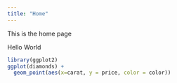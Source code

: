 ---
title: "Home"
---

This is the home page

Hello World

```{r}
library(ggplot2)
ggplot(diamonds) + 
  geom_point(aes(x=carat, y = price, color = color))

```

